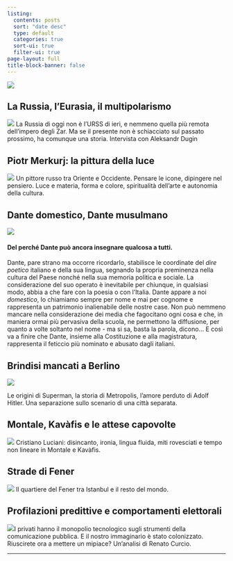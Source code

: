 ```yaml
---
listing:
  contents: posts
  sort: "date desc"
  type: default
  categories: true
  sort-ui: true
  filter-ui: true
page-layout: full
title-block-banner: false
---
```


::: grid
::: g-col-12
![](images/logo/logo_scritture/preparatori/esteso/scritture_logo.jpg){fig-align="center"}
:::
:::

::: grid
::: {.g-col-12 .g-col-md-3}
## La Russia, l'Eurasia, il multipolarismo

[![](images/2017/04/Childrens-Choir-of-Russia.jpg){fig-align="left"}](posts/pages/2017-04-17-russia-eurasia-multipolarismo-millerman-dugin.html) La Russia di oggi non è l'URSS di ieri, e nemmeno quella più remota dell'impero degli Zar. Ma se il presente non è schiacciato sul passato prossimo, ha comunque una storia. Intervista con Aleksandr Dugin

## Piotr Merkurj: la pittura della luce

[![](images/2017/11/merkurj/Vetrata-Palma-di-Montechiaro-AG.jpg){fig-align="left"}](posts/pages/2017-11-07-pittura-luce-comandini-merkurj.html) Un pittore russo tra Oriente e Occidente. Pensare le icone, dipingere nel pensiero. Luce e materia, forma e colore, spiritualità dell'arte e autonomia della cultura.
:::

::: {.g-col-12 .g-col-md-6}
## Dante domestico, Dante musulmano

[![](images/2024/05/Dante/gerione.jpg){fig-align="center"}](/posts/pages/2024-05-27-dante-islam-comandini.html)

#### Del perché Dante può ancora insegnare qualcosa a tutti.

Dante, pare strano ma occorre ricordarlo, stabilisce le coordinate del *dire poetico* italiano e della sua lingua, segnando la propria preminenza nella cultura del Paese nonché nella sua memoria politica e sociale. La considerazione del suo operato è inevitabile per chiunque, in qualsiasi modo, abbia a che fare con la poesia o con l'Italia. Dante appare a noi *domestico*, lo chiamiamo sempre per nome e mai per cognome e rappresenta un patrimonio inalienabile delle nostre case. Non può nemmeno mancare nella considerazione dei media che fagocitano ogni cosa e che, in maniera ormai più pervasiva della scuola, ne permettono la diffusione, per quanto a volte soltanto nel nome - ma si sa, basta la parola, dicono... E così va a finire che Dante, insieme alla Costituzione e alla magistratura, rappresenta il feticcio più nominato e abusato dagli italiani.

## Brindisi mancati a Berlino

[![](images/2017/07/brindisi_mancati.jpg){fig-align="left"}](/posts/pages/2017-07-15-berlino-metropolis-comandini.html)

Le origini di Superman, la storia di Metropolis, l'amore perduto di Adolf Hitler. Una separazione sullo scenario di una città separata.
:::

::: {.g-col-12 .g-col-md-3}
## Montale, Kavàfis e le attese capovolte

[![](images/2017/09/luciani/panni_stesi_sull_egeo.jpg)](/posts/pages/2017-09-21-montale-kavafis-luciani.html) Cristiano Luciani: disincanto, ironia, lingua fluida, miti rovesciati e tempo non lineare in Montale e Kavàfis.

## Strade di Fener

[![](images/2014/04/strada_di_fener.jpg)](/posts/pages/2014-04-29-strade-fener-comandini.html) Il quartiere del Fener tra Istanbul e il resto del mondo.

## Profilazioni predittive e comportamenti elettorali

[![](images/2018/01/urna.png)](/posts/pages/2018-01-09-profilazioni-elezioni-curcio.html)I privati hanno il monopolio tecnologico sugli strumenti della comunicazione pubblica. E il nostro immaginario è stato colonizzato. Riuscirete ora a mettere un mipiace? Un'analisi di Renato Curcio.
:::
:::

------------------------------------------------------------------------
